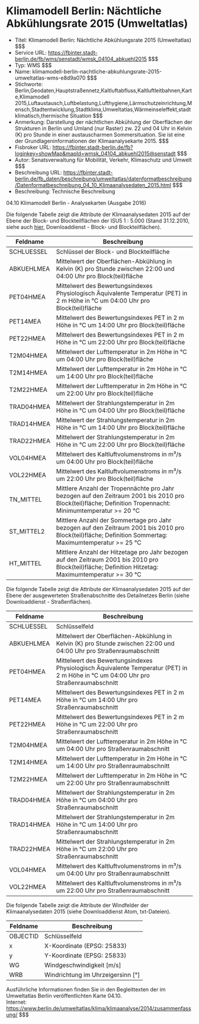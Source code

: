 # Klimamodell Berlin: Nächtliche Abkühlungsrate 2015 (Umweltatlas)
- Titel: Klimamodell Berlin: Nächtliche Abkühlungsrate 2015 (Umweltatlas) $$$
- Service URL: https://fbinter.stadt-berlin.de/fb/wms/senstadt/wmsk_04104_abkuehl2015 $$$
- Typ: WMS $$$
- Name: klimamodell-berlin-nachtliche-abkuhlungsrate-2015-umweltatlas-wms-e8d9a070 $$$
- Stichworte: Berlin,Geodaten,Hauptstraßennetz,Kaltluftabfluss,Kaltluftleitbahnen,Karte,Klimamodell 2015,Luftaustausch,Luftbelastung,Lufthygiene,Lärmschutzeinrichtung,Mensch,Stadtentwicklung,Stadtklima,Umweltatlas,Wärmeinseleffekt,stadtklimatisch,thermische Situation $$$
- Anmerkung: Darstellung der nächtlichen Abkühlung der Oberflächen der Strukturen in Berlin und Umland (nur Raster) zw. 22 und 04 Uhr in Kelvin (K) pro Stunde in einer austauscharmen Sommersituation. Sie ist eine der Grundlageninformationen der Klimaanalysekarte 2015. $$$
- Fisbroker URL: https://fbinter.stadt-berlin.de/fb?loginkey=showMap&mapId=wmsk_04104_abkuehl2015@senstadt $$$
- Autor: Senatsverwaltung für Mobilität, Verkehr, Klimaschutz und Umwelt $$$
- Beschreibung URL: https://fbinter.stadt-berlin.de/fb_daten/beschreibung/umweltatlas/datenformatbeschreibung/Datenformatbeschreibung_04_10_Klimaanalysedaten_2015.html $$$
- Beschreibung: Technische Beschreibung 

04.10 Klimamodell Berlin - Analysekarten (Ausgabe 2016)

Die folgende Tabelle zeigt die Attribute der Klimaanalysedaten 2015 auf der Ebene der Block- und Blockteilflächen der ISU5 1 : 5.000 (Stand 31.12.2010, siehe auch [hier](Datenformatbeschreibung%5Fklimamodell%5Fanalysedaten%5F2015%5Fblock%5Fund%5Fblockteilflaechen.pdf), Downloaddienst - Block- und Blockteilflächen).

| **Feldname** | **Beschreibung**                                                                                                                                           |
| ------------ | ---------------------------------------------------------------------------------------------------------------------------------------------------------- |
| SCHLUESSEL   | Schlüssel der Block- und Blockteilfläche                                                                                                                   |
| ABKUEHLMEA   | Mittelwert der Oberflächen-Abkühlung in Kelvin (K) pro Stunde zwischen 22:00 und 04:00 Uhr pro Block(teil)fläche                                           |
| PET04HMEA    | Mittelwert des Bewertungsindexes Physiologisch Äquivalente Temperatur (PET) in 2 m Höhe in °C um 04:00 Uhr pro Block(teil)fläche                           |
| PET14MEA     | Mittelwert des Bewertungsindexes PET in 2 m Höhe in °C um 14:00 Uhr pro Block(teil)fläche                                                                  |
| PET22HMEA    | Mittelwert des Bewertungsindexes PET in 2 m Höhe in °C um 22:00 Uhr pro Block(teil)fläche                                                                  |
| T2M04HMEA    | Mittelwert der Lufttemperatur in 2m Höhe in °C um 04:00 Uhr pro Block(teil)fläche                                                                          |
| T2M14HMEA    | Mittelwert der Lufttemperatur in 2m Höhe in °C um 14:00 Uhr pro Block(teil)fläche                                                                          |
| T2M22HMEA    | Mittelwert der Lufttemperatur in 2m Höhe in °C um 22:00 Uhr pro Block(teil)fläche                                                                          |
| TRAD04HMEA   | Mittelwert der Strahlungstemperatur in 2m Höhe in °C um 04:00 Uhr pro Block(teil)fläche                                                                    |
| TRAD14HMEA   | Mittelwert der Strahlungstemperatur in 2m Höhe in °C um 14:00 Uhr pro Block(teil)fläche                                                                    |
| TRAD22HMEA   | Mittelwert der Strahlungstemperatur in 2m Höhe in °C um 22:00 Uhr pro Block(teil)fläche                                                                    |
| VOL04HMEA    | Mittelwert des Kaltluftvolumenstroms in m³/s um 04:00 Uhr pro Block(teil)fläche                                                                            |
| VOL22HMEA    | Mittelwert des Kaltluftvolumenstroms in m³/s um 22:00 Uhr pro Block(teil)fläche                                                                            |
| TN\_MITTEL   | Mittlere Anzahl der Tropennächte pro Jahr bezogen auf den Zeitraum 2001 bis 2010 pro Block(teil)fläche; Definition Tropennacht: Minimumtemperatur >= 20 °C |
| ST\_MITTEL2  | Mittlere Anzahl der Sommertage pro Jahr bezogen auf den Zeitraum 2001 bis 2010 pro Block(teil)fläche; Definition Sommertag: Maximumtemperatur >= 25 °C     |
| HT\_MITTEL   | Mittlere Anzahl der Hitzetage pro Jahr bezogen auf den Zeitraum 2001 bis 2010 pro Block(teil)fläche; Definition Hitzetag: Maximumtemperatur >= 30 °C       |

Die folgende Tabelle zeigt die Attribute der Klimaanalysedaten 2015 auf der Ebene der ausgewerteten Straßenabschnitte des Detailnetzes Berlin (siehe Downloaddienst - Straßenflächen).

| **Feldname** | **Beschreibung**                                                                                                                    |
| ------------ | ----------------------------------------------------------------------------------------------------------------------------------- |
| SCHLUESSEL   | Schlüsselfeld                                                                                                                       |
| ABKUEHLMEA   | Mittelwert der Oberflächen-Abkühlung in Kelvin (K) pro Stunde zwischen 22:00 und 04:00 Uhr pro Straßenraumabschnitt                 |
| PET04HMEA    | Mittelwert des Bewertungsindexes Physiologisch Äquivalente Temperatur (PET) in 2 m Höhe in °C um 04:00 Uhr pro Straßenraumabschnitt |
| PET14MEA     | Mittelwert des Bewertungsindexes PET in 2 m Höhe in °C um 14:00 Uhr pro Straßenraumabschnitt                                        |
| PET22HMEA    | Mittelwert des Bewertungsindexes PET in 2 m Höhe in °C um 22:00 Uhr pro Straßenraumabschnitt                                        |
| T2M04HMEA    | Mittelwert der Lufttemperatur in 2m Höhe in °C um 04:00 Uhr pro Straßenraumabschnitt                                                |
| T2M14HMEA    | Mittelwert der Lufttemperatur in 2m Höhe in °C um 14:00 Uhr pro Straßenraumabschnitt                                                |
| T2M22HMEA    | Mittelwert der Lufttemperatur in 2m Höhe in °C um 22:00 Uhr pro Straßenraumabschnitt                                                |
| TRAD04HMEA   | Mittelwert der Strahlungstemperatur in 2m Höhe in °C um 04:00 Uhr pro Straßenraumabschnitt                                          |
| TRAD14HMEA   | Mittelwert der Strahlungstemperatur in 2m Höhe in °C um 14:00 Uhr pro Straßenraumabschnitt                                          |
| TRAD22HMEA   | Mittelwert der Strahlungstemperatur in 2m Höhe in °C um 22:00 Uhr pro Straßenraumabschnitt                                          |
| VOL04HMEA    | Mittelwert des Kaltluftvolumenstroms in m³/s um 04:00 Uhr pro Straßenraumabschnitt                                                  |
| VOL22HMEA    | Mittelwert des Kaltluftvolumenstroms in m³/s um 22:00 Uhr pro Straßenraumabschnitt                                                  |

Die folgende Tabelle zeigt die Attribute der Windfelder der Klimaanalysedaten 2015 (siehe Downloaddienst Atom, txt-Dateien).

| **Feldname** | **Beschreibung**                    |
| ------------ | ----------------------------------- |
| OBJECTID     | Schlüsselfeld                       |
| x            | X-Koordinate (EPSG: 25833)          |
| y            | Y-Koordinate (EPSG: 25833)          |
| WG           | Windgeschwindigkeit \[m/s\]         |
| WRB          | Windrichtung im Uhrzeigersinn \[°\] |

Ausführliche Informationen finden Sie in den Begleittexten der im Umweltatlas Berlin veröffentlichten Karte 04.10.  
Internet: https://www.berlin.de/umweltatlas/klima/klimaanalyse/2014/zusammenfassung/ $$$
